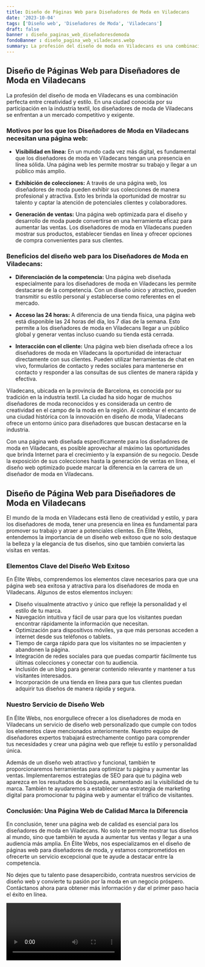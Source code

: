 ```yaml
---
title: Diseño de Páginas Web para Diseñadores de Moda en Viladecans
date: '2023-10-04'
tags: ['Diseño web', 'Diseñadores de Moda', 'Viladecans']
draft: false
banner : diseño_paginas_web_diseñadoresdemoda
fondoBanner : diseño_pagina_web_viladecans.webp
summary: La profesión del diseño de moda en Viladecans es una combinación perfecta entre creatividad y estilo. En una ciudad conocida por su participación en la industria textil, los diseñadores de moda de Viladecans se enfrentan a un mercado competitivo y exigente.
---
```


## Diseño de Páginas Web para Diseñadores de Moda en Viladecans

La profesión del diseño de moda en Viladecans es una combinación perfecta entre creatividad y estilo. En una ciudad conocida por su participación en la industria textil, los diseñadores de moda de Viladecans se enfrentan a un mercado competitivo y exigente.

### Motivos por los que los Diseñadores de Moda en Viladecans necesitan una página web:

* **Visibilidad en línea:** En un mundo cada vez más digital, es fundamental que los diseñadores de moda en Viladecans tengan una presencia en línea sólida. Una página web les permite mostrar su trabajo y llegar a un público más amplio.

* **Exhibición de colecciones:** A través de una página web, los diseñadores de moda pueden exhibir sus colecciones de manera profesional y atractiva. Esto les brinda la oportunidad de mostrar su talento y captar la atención de potenciales clientes y colaboradores.

* **Generación de ventas:** Una página web optimizada para el diseño y desarrollo de moda puede convertirse en una herramienta eficaz para aumentar las ventas. Los diseñadores de moda en Viladecans pueden mostrar sus productos, establecer tiendas en línea y ofrecer opciones de compra convenientes para sus clientes.

### Beneficios del diseño web para los Diseñadores de Moda en Viladecans:

* **Diferenciación de la competencia:** Una página web diseñada especialmente para los diseñadores de moda en Viladecans les permite destacarse de la competencia. Con un diseño único y atractivo, pueden transmitir su estilo personal y establecerse como referentes en el mercado.

* **Acceso las 24 horas:** A diferencia de una tienda física, una página web está disponible las 24 horas del día, los 7 días de la semana. Esto permite a los diseñadores de moda en Viladecans llegar a un público global y generar ventas incluso cuando su tienda está cerrada.

* **Interacción con el cliente:** Una página web bien diseñada ofrece a los diseñadores de moda en Viladecans la oportunidad de interactuar directamente con sus clientes. Pueden utilizar herramientas de chat en vivo, formularios de contacto y redes sociales para mantenerse en contacto y responder a las consultas de sus clientes de manera rápida y efectiva.

Viladecans, ubicada en la provincia de Barcelona, es conocida por su tradición en la industria textil. La ciudad ha sido hogar de muchos diseñadores de moda reconocidos y es considerada un centro de creatividad en el campo de la moda en la región. Al combinar el encanto de una ciudad histórica con la innovación en diseño de moda, Viladecans ofrece un entorno único para diseñadores que buscan destacarse en la industria.

Con una página web diseñada específicamente para los diseñadores de moda en Viladecans, es posible aprovechar al máximo las oportunidades que brinda Internet para el crecimiento y la expansión de su negocio. Desde la exposición de sus colecciones hasta la generación de ventas en línea, el diseño web optimizado puede marcar la diferencia en la carrera de un diseñador de moda en Viladecans.

<GifSeo />

<Cta />

## Diseño de Página Web para Diseñadores de Moda en Viladecans

El mundo de la moda en Viladecans está lleno de creatividad y estilo, y para los diseñadores de moda, tener una presencia en línea es fundamental para promover su trabajo y atraer a potenciales clientes. En Élite Webs, entendemos la importancia de un diseño web exitoso que no solo destaque la belleza y la elegancia de tus diseños, sino que también convierta las visitas en ventas.

### Elementos Clave del Diseño Web Exitoso

En Élite Webs, comprendemos los elementos clave necesarios para que una página web sea exitosa y atractiva para los diseñadores de moda en Viladecans. Algunos de estos elementos incluyen:

- Diseño visualmente atractivo y único que refleje la personalidad y el estilo de tu marca.
- Navegación intuitiva y fácil de usar para que los visitantes puedan encontrar rápidamente la información que necesitan.
- Optimización para dispositivos móviles, ya que más personas acceden a internet desde sus teléfonos o tablets.
- Tiempo de carga rápido para que los visitantes no se impacienten y abandonen la página.
- Integración de redes sociales para que puedas compartir fácilmente tus últimas colecciones y conectar con tu audiencia.
- Inclusión de un blog para generar contenido relevante y mantener a tus visitantes interesados.
- Incorporación de una tienda en línea para que tus clientes puedan adquirir tus diseños de manera rápida y segura.

### Nuestro Servicio de Diseño Web

En Élite Webs, nos enorgullece ofrecer a los diseñadores de moda en Viladecans un servicio de diseño web personalizado que cumple con todos los elementos clave mencionados anteriormente. Nuestro equipo de diseñadores expertos trabajará estrechamente contigo para comprender tus necesidades y crear una página web que refleje tu estilo y personalidad única.

Además de un diseño web atractivo y funcional, también te proporcionaremos herramientas para optimizar tu página y aumentar las ventas. Implementaremos estrategias de SEO para que tu página web aparezca en los resultados de búsqueda, aumentando así la visibilidad de tu marca. También te ayudaremos a establecer una estrategia de marketing digital para promocionar tu página web y aumentar el tráfico de visitantes.

### Conclusión: Una Página Web de Calidad Marca la Diferencia

En conclusión, tener una página web de calidad es esencial para los diseñadores de moda en Viladecans. No solo te permite mostrar tus diseños al mundo, sino que también te ayuda a aumentar tus ventas y llegar a una audiencia más amplia. En Élite Webs, nos especializamos en el diseño de páginas web para diseñadores de moda, y estamos comprometidos en ofrecerte un servicio excepcional que te ayude a destacar entre la competencia.

No dejes que tu talento pase desapercibido, contrata nuestros servicios de diseño web y convierte tu pasión por la moda en un negocio próspero. Contáctanos ahora para obtener más información y dar el primer paso hacia el éxito en línea.

<Video />

<CtaBot job='Diseñadores de Moda' city='Viladecans'/>

<Gmaps query='Viladecans+españa+maps' />